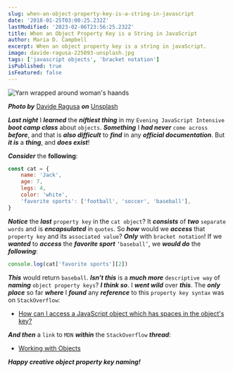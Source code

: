 ```yaml
---
slug: when-an-object-property-key-is-a-string-in-javascript
date: '2018-01-25T03:00:25.232Z'
lastModified: '2023-02-06T23:56:25.232Z'
title: When an Object Property Key is a String in JavaScript
author: Maria D. Campbell
excerpt: When an object property key is a string in javaScript.
image: davide-ragusa-225093-unsplash.jpg
tags: ['javascript objects', 'bracket notation']
isPublished: true
isFeatured: false
---
```


![Yarn wrapped around woman's haands](davide-ragusa-225093-unsplash.jpg)

***Photo by*** [Davide Ragusa](https://unsplash.com/@davideragusa) ***on*** [Unsplash](https://unsplash.com/photos/FwiLgvi-2Do)

**_Last night_** I ***learned*** the ***niftiest thing*** in my
`Evening JavaScript Intensive` ***boot camp class*** about `objects`. ***Something*** I ***had never*** `come across` ***before***, and that is ***also difficult*** to ***find*** in any ***official documentation***. But ***it is*** a ***thing***, and ***does exist***!

**_Consider_** the **following**:

```js
const cat = {
    name: 'Jack',
    age: 7,
    legs: 4,
    color: 'white',
    'favorite sports': ['football', 'soccer', 'baseball'],
}
```

***Notice*** the **_last_** `property key` in the `cat object`? It ***consists*** of ***two*** `separate words` and is ***encapsulated*** in `quotes`. So ***how*** would we ***access*** that `property key` and its `associated value`? ***Only*** with `bracket notation`! If we ***wanted*** to ***access*** the ***favorite sport*** `‘baseball’`, we ***would do*** the ***following***:

```js
console.log(cat['favorite sports'][2])
```

***This*** would return `baseball`. ***Isn’t this*** is a ***much more*** `descriptive way` of ***naming*** `object property keys`? ***I think so***. I ***went wild*** over ***this***. The ***only place*** so far ***where*** I ***found*** any ***reference*** to this `property key syntax` was on `StackOverflow`:

-   [How can I access a JavaScript object which has spaces in the object's key?](https://stackoverflow.com/questions/8317982/how-can-i-access-a-javascript-object-which-has-spaces-in-the-objects-key)

***And then*** a `link` to `MDN` ***within*** the `StackOverflow` ***thread***:

-   [Working with Objects](https://developer.mozilla.org/en-US/docs/Web/JavaScript/Guide/Working_with_Objects)

***Happy creative object property key naming!***